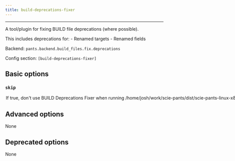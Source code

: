 ```yaml
---
title: build-deprecations-fixer
---
```



---

A tool/plugin for fixing BUILD file deprecations (where possible).

This includes deprecations for: - Renamed targets - Renamed fields

Backend: <span className="color--primary">`pants.backend.build_files.fix.deprecations`</span>

Config section: <span className="color--primary">`[build-deprecations-fixer]`</span>

<span className={styles.options}>

## Basic options

### `skip`

<Option
  cli_repr={`--[no-]build-deprecations-fixer-skip`}
  env_repr="PANTS_BUILD_DEPRECATIONS_FIXER_SKIP"
  default_repr={`False`}
>

If true, don&#x27;t use BUILD Deprecations Fixer when running
`/home/josh/work/scie-pants/dist/scie-pants-linux-x86_64 fix`.

</Option>

## Advanced options

None

## Deprecated options

None

</span>
